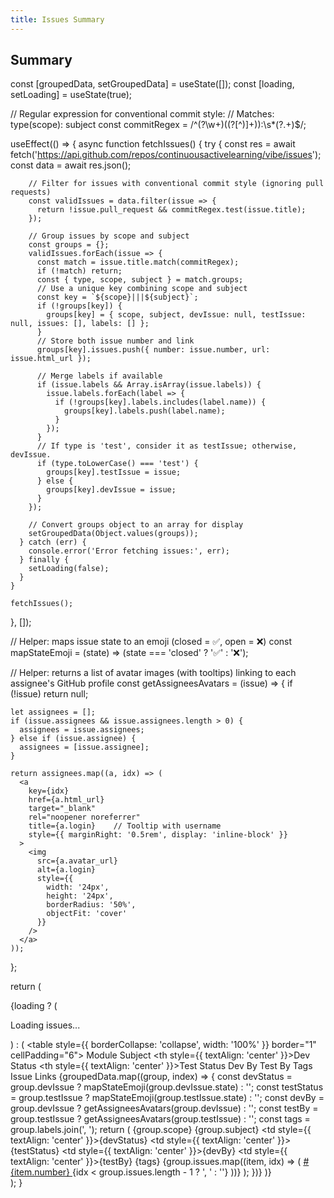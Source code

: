 ```yaml
---
title: Issues Summary
---
```


## Summary



  const [groupedData, setGroupedData] = useState([]);
  const [loading, setLoading] = useState(true);

  // Regular expression for conventional commit style:
  // Matches: type(scope): subject
  const commitRegex = /^(?<type>\w+)\((?<scope>[^)]+)\):\s*(?<subject>.+)$/;

  useEffect(() => {
    async function fetchIssues() {
      try {
        const res = await fetch('https://api.github.com/repos/continuousactivelearning/vibe/issues');
        const data = await res.json();

        // Filter for issues with conventional commit style (ignoring pull requests)
        const validIssues = data.filter(issue => {
          return !issue.pull_request && commitRegex.test(issue.title);
        });

        // Group issues by scope and subject
        const groups = {};
        validIssues.forEach(issue => {
          const match = issue.title.match(commitRegex);
          if (!match) return;
          const { type, scope, subject } = match.groups;
          // Use a unique key combining scope and subject
          const key = `${scope}|||${subject}`;
          if (!groups[key]) {
            groups[key] = { scope, subject, devIssue: null, testIssue: null, issues: [], labels: [] };
          }
          // Store both issue number and link
          groups[key].issues.push({ number: issue.number, url: issue.html_url });

          // Merge labels if available
          if (issue.labels && Array.isArray(issue.labels)) {
            issue.labels.forEach(label => {
              if (!groups[key].labels.includes(label.name)) {
                groups[key].labels.push(label.name);
              }
            });
          }
          // If type is 'test', consider it as testIssue; otherwise, devIssue.
          if (type.toLowerCase() === 'test') {
            groups[key].testIssue = issue;
          } else {
            groups[key].devIssue = issue;
          }
        });

        // Convert groups object to an array for display
        setGroupedData(Object.values(groups));
      } catch (err) {
        console.error('Error fetching issues:', err);
      } finally {
        setLoading(false);
      }
    }

    fetchIssues();
  }, []);

  // Helper: maps issue state to an emoji (closed = ✅, open = ❌)
  const mapStateEmoji = (state) => (state === 'closed' ? '✅' : '❌');

  // Helper: returns a list of avatar images (with tooltips) linking to each assignee's GitHub profile
  const getAssigneesAvatars = (issue) => {
    if (!issue) return null;

    let assignees = [];
    if (issue.assignees && issue.assignees.length > 0) {
      assignees = issue.assignees;
    } else if (issue.assignee) {
      assignees = [issue.assignee];
    }

    return assignees.map((a, idx) => (
      <a
        key={idx}
        href={a.html_url}
        target="_blank"
        rel="noopener noreferrer"
        title={a.login}    // Tooltip with username
        style={{ marginRight: '0.5rem', display: 'inline-block' }}
      >
        <img
          src={a.avatar_url}
          alt={a.login}
          style={{
            width: '24px',
            height: '24px',
            borderRadius: '50%',
            objectFit: 'cover'
          }}
        />
      </a>
    ));
  };

  return (
    <div>
      {loading ? (
        <p>Loading issues...</p>
      ) : (
        <table style={{ borderCollapse: 'collapse', width: '100%' }} border="1" cellPadding="6">
          <thead>
            <tr>
              <th>Module</th>
              <th>Subject</th>
              <th style={{ textAlign: 'center' }}>Dev Status</th>
              <th style={{ textAlign: 'center' }}>Test Status</th>
              <th>Dev By</th>
              <th>Test By</th>
              <th>Tags</th>
              <th>Issue Links</th>
            </tr>
          </thead>
          <tbody>
            {groupedData.map((group, index) => {
              const devStatus = group.devIssue ? mapStateEmoji(group.devIssue.state) : '';
              const testStatus = group.testIssue ? mapStateEmoji(group.testIssue.state) : '';
              const devBy = group.devIssue ? getAssigneesAvatars(group.devIssue) : '';
              const testBy = group.testIssue ? getAssigneesAvatars(group.testIssue) : '';
              const tags = group.labels.join(', ');
              return (
                <tr key={index}>
                  <td>{group.scope}</td>
                  <td>{group.subject}</td>
                  <td style={{ textAlign: 'center' }}>{devStatus}</td>
                  <td style={{ textAlign: 'center' }}>{testStatus}</td>
                  <td style={{ textAlign: 'center' }}>{devBy}</td>
                  <td style={{ textAlign: 'center' }}>{testBy}</td>
                  <td>{tags}</td>
                  <td>
                    {group.issues.map((item, idx) => (
                      <span key={idx}>
                        <a href={item.url} target="_blank" rel="noopener noreferrer">
                          #{item.number}
                        </a>
                        {idx < group.issues.length - 1 ? ', ' : ''}
                      </span>
                    ))}
                  </td>
                </tr>
              );
            })}
          </tbody>
        </table>
      )}
    </div>
  );
}
